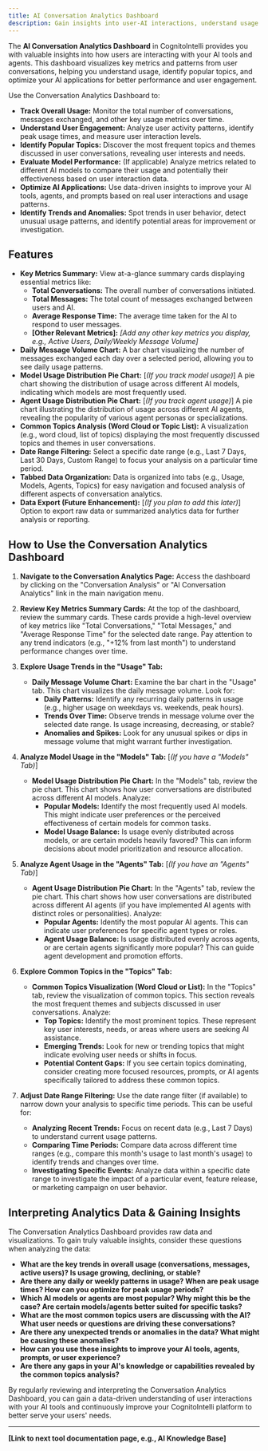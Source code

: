 ```yaml
---
title: AI Conversation Analytics Dashboard
description: Gain insights into user-AI interactions, understand usage patterns, and identify common topics.
---
```


The **AI Conversation Analytics Dashboard** in CognitoIntelli provides you with valuable insights into how users are interacting with your AI tools and agents. This dashboard visualizes key metrics and patterns from user conversations, helping you understand usage, identify popular topics, and optimize your AI applications for better performance and user engagement.

Use the Conversation Analytics Dashboard to:

- **Track Overall Usage:** Monitor the total number of conversations, messages exchanged, and other key usage metrics over time.
- **Understand User Engagement:** Analyze user activity patterns, identify peak usage times, and measure user interaction levels.
- **Identify Popular Topics:** Discover the most frequent topics and themes discussed in user conversations, revealing user interests and needs.
- **Evaluate Model Performance:**  (If applicable) Analyze metrics related to different AI models to compare their usage and potentially their effectiveness based on user interaction data.
- **Optimize AI Applications:**  Use data-driven insights to improve your AI tools, agents, and prompts based on real user interactions and usage patterns.
- **Identify Trends and Anomalies:**  Spot trends in user behavior, detect unusual usage patterns, and identify potential areas for improvement or investigation.

## Features

- **Key Metrics Summary:**  View at-a-glance summary cards displaying essential metrics like:
    - **Total Conversations:** The overall number of conversations initiated.
    - **Total Messages:** The total count of messages exchanged between users and AI.
    - **Average Response Time:**  The average time taken for the AI to respond to user messages.
    - **[Other Relevant Metrics]:**  *[Add any other key metrics you display, e.g., Active Users, Daily/Weekly Message Volume]*
- **Daily Message Volume Chart:**  A bar chart visualizing the number of messages exchanged each day over a selected period, allowing you to see daily usage patterns.
- **Model Usage Distribution Pie Chart:** [*(If you track model usage)*] A pie chart showing the distribution of usage across different AI models, indicating which models are most frequently used.
- **Agent Usage Distribution Pie Chart:** [*(If you track agent usage)*] A pie chart illustrating the distribution of usage across different AI agents, revealing the popularity of various agent personas or specializations.
- **Common Topics Analysis (Word Cloud or Topic List):**  A visualization (e.g., word cloud, list of topics) displaying the most frequently discussed topics and themes in user conversations.
- **Date Range Filtering:**  Select a specific date range (e.g., Last 7 Days, Last 30 Days, Custom Range) to focus your analysis on a particular time period.
- **Tabbed Data Organization:**  Data is organized into tabs (e.g., Usage, Models, Agents, Topics) for easy navigation and focused analysis of different aspects of conversation analytics.
- **Data Export (Future Enhancement):** [*(If you plan to add this later)*]  Option to export raw data or summarized analytics data for further analysis or reporting.

## How to Use the Conversation Analytics Dashboard

1.  **Navigate to the Conversation Analytics Page:** Access the dashboard by clicking on the "Conversation Analysis" or "AI Conversation Analytics" link in the main navigation menu.

2.  **Review Key Metrics Summary Cards:**  At the top of the dashboard, review the summary cards. These cards provide a high-level overview of key metrics like "Total Conversations," "Total Messages," and "Average Response Time" for the selected date range.  Pay attention to any trend indicators (e.g., "+12% from last month") to understand performance changes over time.

3.  **Explore Usage Trends in the "Usage" Tab:**
    - **Daily Message Volume Chart:** Examine the bar chart in the "Usage" tab. This chart visualizes the daily message volume. Look for:
        - **Daily Patterns:** Identify any recurring daily patterns in usage (e.g., higher usage on weekdays vs. weekends, peak hours).
        - **Trends Over Time:** Observe trends in message volume over the selected date range. Is usage increasing, decreasing, or stable?
        - **Anomalies and Spikes:**  Look for any unusual spikes or dips in message volume that might warrant further investigation.

4.  **Analyze Model Usage in the "Models" Tab:** [*(If you have a "Models" Tab)*]
    - **Model Usage Distribution Pie Chart:**  In the "Models" tab, review the pie chart. This chart shows how user conversations are distributed across different AI models.  Analyze:
        - **Popular Models:** Identify the most frequently used AI models. This might indicate user preferences or the perceived effectiveness of certain models for common tasks.
        - **Model Usage Balance:**  Is usage evenly distributed across models, or are certain models heavily favored?  This can inform decisions about model prioritization and resource allocation.

5.  **Analyze Agent Usage in the "Agents" Tab:** [*(If you have an "Agents" Tab)*]
    - **Agent Usage Distribution Pie Chart:** In the "Agents" tab, review the pie chart. This chart shows how user conversations are distributed across different AI agents (if you have implemented AI agents with distinct roles or personalities). Analyze:
        - **Popular Agents:** Identify the most popular AI agents. This can indicate user preferences for specific agent types or roles.
        - **Agent Usage Balance:**  Is usage distributed evenly across agents, or are certain agents significantly more popular?  This can guide agent development and promotion efforts.

6.  **Explore Common Topics in the "Topics" Tab:**
    - **Common Topics Visualization (Word Cloud or List):** In the "Topics" tab, review the visualization of common topics. This section reveals the most frequent themes and subjects discussed in user conversations. Analyze:
        - **Top Topics:** Identify the most prominent topics. These represent key user interests, needs, or areas where users are seeking AI assistance.
        - **Emerging Trends:** Look for new or trending topics that might indicate evolving user needs or shifts in focus.
        - **Potential Content Gaps:**  If you see certain topics dominating, consider creating more focused resources, prompts, or AI agents specifically tailored to address these common topics.

7.  **Adjust Date Range Filtering:**  Use the date range filter (if available) to narrow down your analysis to specific time periods. This can be useful for:
    - **Analyzing Recent Trends:** Focus on recent data (e.g., Last 7 Days) to understand current usage patterns.
    - **Comparing Time Periods:**  Compare data across different time ranges (e.g., compare this month's usage to last month's usage) to identify trends and changes over time.
    - **Investigating Specific Events:**  Analyze data within a specific date range to investigate the impact of a particular event, feature release, or marketing campaign on user behavior.

## Interpreting Analytics Data & Gaining Insights

The Conversation Analytics Dashboard provides raw data and visualizations. To gain truly valuable insights, consider these questions when analyzing the data:

- **What are the key trends in overall usage (conversations, messages, active users)? Is usage growing, declining, or stable?**
- **Are there any daily or weekly patterns in usage? When are peak usage times? How can you optimize for peak usage periods?**
- **Which AI models or agents are most popular? Why might this be the case? Are certain models/agents better suited for specific tasks?**
- **What are the most common topics users are discussing with the AI? What user needs or questions are driving these conversations?**
- **Are there any unexpected trends or anomalies in the data? What might be causing these anomalies?**
- **How can you use these insights to improve your AI tools, agents, prompts, or user experience?**
- **Are there any gaps in your AI's knowledge or capabilities revealed by the common topics analysis?**

By regularly reviewing and interpreting the Conversation Analytics Dashboard, you can gain a data-driven understanding of user interactions with your AI tools and continuously improve your CognitoIntelli platform to better serve your users' needs.

---

**[Link to next tool documentation page, e.g., AI Knowledge Base]**
